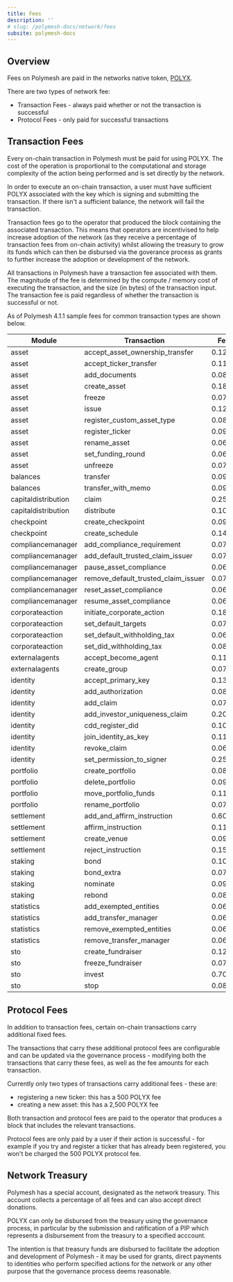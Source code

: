 ```yaml
---
title: Fees
description: ''
# slug: /polymesh-docs/network/fees
subsite: polymesh-docs
---
```


## Overview

Fees on Polymesh are paid in the networks native token, [POLYX](../polyx/).

There are two types of network fee:

- Transaction Fees - always paid whether or not the transaction is successful
- Protocol Fees - only paid for successful transactions

## Transaction Fees

Every on-chain transaction in Polymesh must be paid for using POLYX. The cost of the operation is proportional to the computational and storage complexity of the action being performed and is set directly by the network.

In order to execute an on-chain transaction, a user must have sufficient POLYX associated with the key which is signing and submitting the transaction. If there isn't a sufficient balance, the network will fail the transaction.

Transaction fees go to the operator that produced the block containing the associated transaction. This means that operators are incentivised to help increase adoption of the network (as they receive a percentage of transaction fees from on-chain activity) whilst allowing the treasury to grow its funds which can then be disbursed via the goverance process as grants to further increase the adoption or development of the network.

All transactions in Polymesh have a transaction fee associated with them. The magnitude of the fee is determined by the compute / memory cost of executing the transaction, and the size (in bytes) of the transaction input. The transaction fee is paid regardless of whether the transaction is successful or not.

As of Polymesh 4.1.1 sample fees for common transaction types are shown below.

| Module              | Transaction                         | Fee    |
| ------------------- | ----------------------------------- | ------ |
| asset               | accept_asset_ownership_transfer     | 0.1205 |
| asset               | accept_ticker_transfer              | 0.1126 |
| asset               | add_documents                       | 0.0889 |
| asset               | create_asset                        | 0.1899 |
| asset               | freeze                              | 0.0705 |
| asset               | issue                               | 0.1294 |
| asset               | register_custom_asset_type          | 0.0809 |
| asset               | register_ticker                     | 0.0941 |
| asset               | rename_asset                        | 0.0696 |
| asset               | set_funding_round                   | 0.0661 |
| asset               | unfreeze                            | 0.0706 |
| balances            | transfer                            | 0.0943 |
| balances            | transfer_with_memo                  | 0.0978 |
| capitaldistribution | claim                               | 0.2562 |
| capitaldistribution | distribute                          | 0.1035 |
| checkpoint          | create_checkpoint                   | 0.0927 |
| checkpoint          | create_schedule                     | 0.1476 |
| compliancemanager   | add_compliance_requirement          | 0.0787 |
| compliancemanager   | add_default_trusted_claim_issuer    | 0.0774 |
| compliancemanager   | pause_asset_compliance              | 0.0686 |
| compliancemanager   | remove_default_trusted_claim_issuer | 0.0712 |
| compliancemanager   | reset_asset_compliance              | 0.0654 |
| compliancemanager   | resume_asset_compliance             | 0.0682 |
| corporateaction     | initiate_corporate_action           | 0.1816 |
| corporateaction     | set_default_targets                 | 0.0719 |
| corporateaction     | set_default_withholding_tax         | 0.0684 |
| corporateaction     | set_did_withholding_tax             | 0.0839 |
| externalagents      | accept_become_agent                 | 0.1107 |
| externalagents      | create_group                        | 0.0781 |
| identity            | accept_primary_key                  | 0.1332 |
| identity            | add_authorization                   | 0.0818 |
| identity            | add_claim                           | 0.0761 |
| identity            | add_investor_uniqueness_claim       | 0.2069 |
| identity            | cdd_register_did                    | 0.1003 |
| identity            | join_identity_as_key                | 0.1187 |
| identity            | revoke_claim                        | 0.0669 |
| identity            | set_permission_to_signer            | 0.2575 |
| portfolio           | create_portfolio                    | 0.0812 |
| portfolio           | delete_portfolio                    | 0.0938 |
| portfolio           | move_portfolio_funds                | 0.1110 |
| portfolio           | rename_portfolio                    | 0.0724 |
| settlement          | add_and_affirm_instruction          | 0.6079 |
| settlement          | affirm_instruction                  | 0.1115 |
| settlement          | create_venue                        | 0.0911 |
| settlement          | reject_instruction                  | 0.1559 |
| staking             | bond                                | 0.1017 |
| staking             | bond_extra                          | 0.0765 |
| staking             | nominate                            | 0.0978 |
| staking             | rebond                              | 0.0814 |
| statistics          | add_exempted_entities               | 0.0687 |
| statistics          | add_transfer_manager                | 0.0688 |
| statistics          | remove_exempted_entities            | 0.0699 |
| statistics          | remove_transfer_manager             | 0.0691 |
| sto                 | create_fundraiser                   | 0.1261 |
| sto                 | freeze_fundraiser                   | 0.0703 |
| sto                 | invest                              | 0.7040 |
| sto                 | stop                                | 0.0816 |

## Protocol Fees

In addition to transaction fees, certain on-chain transactions carry additional fixed fees.

The transactions that carry these additional protocol fees are configurable and can be updated via the governance process - modifying both the transactions that carry these fees, as well as the fee amounts for each transaction.

Currently only two types of transactions carry additional fees - these are:

- registering a new ticker: this has a 500 POLYX fee
- creating a new asset: this has a 2,500 POLYX fee

Both transaction and protocol fees are paid to the operator that produces a block that includes the relevant transactions.

Protocol fees are only paid by a user if their action is successful - for example if you try and register a ticker that has already been registered, you won't be charged the 500 POLYX protocol fee.

## Network Treasury

Polymesh has a special account, designated as the network treasury. This account collects a percentage of all fees and can also accept direct donations.

POLYX can only be disbursed from the treasury using the governance process, in particular by the submission and ratification of a PIP which represents a disbursement from the treasury to a specified acccount.

The intention is that treasury funds are disbursed to facilitate the adoption and development of Polymesh - it may be used for grants, direct payments to identities who perform specified actions for the network or any other purpose that the governance process deems reasonable.
